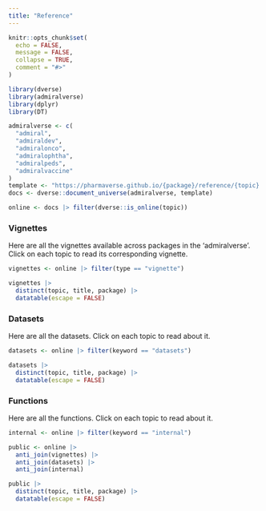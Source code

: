 ```yaml
---
title: "Reference"
---
```


```r
knitr::opts_chunk$set(
  echo = FALSE,
  message = FALSE,
  collapse = TRUE,
  comment = "#>"
)
```

```r
library(dverse)
library(admiralverse)
library(dplyr)
library(DT)

admiralverse <- c(
  "admiral",
  "admiraldev",
  "admiralonco",
  "admiralophtha",
  "admiralpeds",
  "admiralvaccine"
)
template <- "https://pharmaverse.github.io/{package}/reference/{topic}.html"
docs <- dverse::document_universe(admiralverse, template)

online <- docs |> filter(dverse::is_online(topic))
```

### Vignettes

Here are all the vignettes available across packages in the 'admiralverse'.
Click on each topic to read its corresponding vignette.

```r
vignettes <- online |> filter(type == "vignette")

vignettes |>
  distinct(topic, title, package) |>
  datatable(escape = FALSE)
```

### Datasets

Here are all the datasets. Click on each topic to read about it.

```r
datasets <- online |> filter(keyword == "datasets")

datasets |>
  distinct(topic, title, package) |>
  datatable(escape = FALSE)
```

### Functions

Here are all the functions. Click on each topic to read about it.

```r
internal <- online |> filter(keyword == "internal")

public <- online |>
  anti_join(vignettes) |>
  anti_join(datasets) |>
  anti_join(internal)

public |>
  distinct(topic, title, package) |>
  datatable(escape = FALSE)
```
